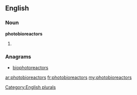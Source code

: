 ==English==

===Noun===
'''photobioreactors'''

# {{plural of|[[photobioreactor]]}}

===Anagrams===
* [[biophotoreactors#English|biophotoreactors]]

[[Category:English plurals]]

[[ar:photobioreactors]]
[[fr:photobioreactors]]
[[my:photobioreactors]]